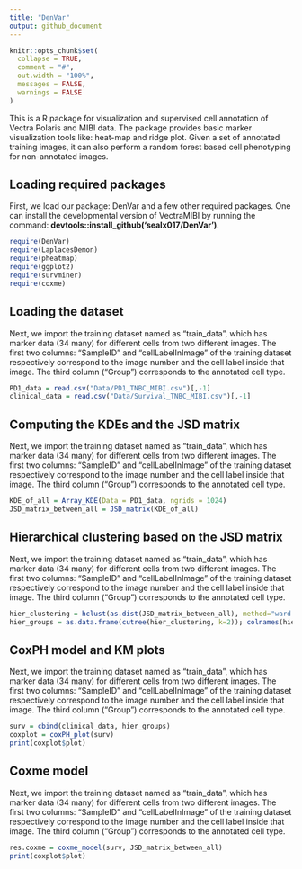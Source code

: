 ```yaml
---
title: "DenVar"
output: github_document
---
```


```r
knitr::opts_chunk$set(
  collapse = TRUE,
  comment = "#",
  out.width = "100%",
  messages = FALSE,
  warnings = FALSE
)
```

This is a R package for visualization and supervised cell annotation of Vectra Polaris and MIBI data. The package provides basic marker visualization tools like: heat-map and ridge plot. Given a set of annotated training images, it can also perform a random forest based cell phenotyping for non-annotated images. 

## Loading required packages

First, we load our package: DenVar and a few other required packages. One can install the developmental version of VectraMIBI by running the command: **devtools::install_github('sealx017/DenVar')**. 


```r

require(DenVar)
require(LaplacesDemon)
require(pheatmap)
require(ggplot2)
require(survminer)
require(coxme)

```

## Loading the dataset 

Next, we import the training dataset named as "train_data", which has marker data (34 many) for different cells from two different images. The first two columns: "SampleID" and "cellLabelInImage" of the training dataset respectively correspond to the image number and the cell label inside that image. The third column ("Group") corresponds to the annotated cell type. 

```r
PD1_data = read.csv("Data/PD1_TNBC_MIBI.csv")[,-1]
clinical_data = read.csv("Data/Survival_TNBC_MIBI.csv")[,-1]
```


## Computing the KDEs and the JSD matrix

Next, we import the training dataset named as "train_data", which has marker data (34 many) for different cells from two different images. The first two columns: "SampleID" and "cellLabelInImage" of the training dataset respectively correspond to the image number and the cell label inside that image. The third column ("Group") corresponds to the annotated cell type. 

```r

KDE_of_all = Array_KDE(Data = PD1_data, ngrids = 1024)
JSD_matrix_between_all = JSD_matrix(KDE_of_all)

```


## Hierarchical clustering based on the JSD matrix

Next, we import the training dataset named as "train_data", which has marker data (34 many) for different cells from two different images. The first two columns: "SampleID" and "cellLabelInImage" of the training dataset respectively correspond to the image number and the cell label inside that image. The third column ("Group") corresponds to the annotated cell type. 

```r

hier_clustering = hclust(as.dist(JSD_matrix_between_all), method="ward.D")
hier_groups = as.data.frame(cutree(hier_clustering, k=2)); colnames(hier_groups) = "Cluster"

```

## CoxPH model and KM plots

Next, we import the training dataset named as "train_data", which has marker data (34 many) for different cells from two different images. The first two columns: "SampleID" and "cellLabelInImage" of the training dataset respectively correspond to the image number and the cell label inside that image. The third column ("Group") corresponds to the annotated cell type. 

```r

surv = cbind(clinical_data, hier_groups)
coxplot = coxPH_plot(surv)
print(coxplot$plot)

```

## Coxme model

Next, we import the training dataset named as "train_data", which has marker data (34 many) for different cells from two different images. The first two columns: "SampleID" and "cellLabelInImage" of the training dataset respectively correspond to the image number and the cell label inside that image. The third column ("Group") corresponds to the annotated cell type. 

```r

res.coxme = coxme_model(surv, JSD_matrix_between_all)
print(coxplot$plot)

```
